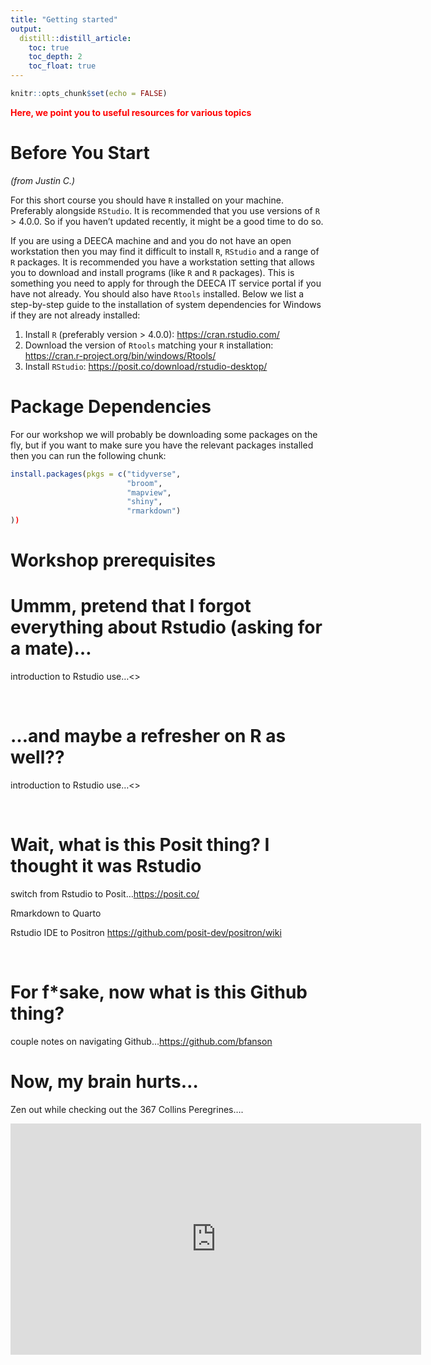 ```yaml
---
title: "Getting started"
output:
  distill::distill_article:
    toc: true
    toc_depth: 2
    toc_float: true
---
```


```r
knitr::opts_chunk$set(echo = FALSE)
```


[**Here, we point you to useful resources for various topics**]{style="color:red;"}

# Before You Start

*(from Justin C.)*

For this short course you should have `R` installed on your machine. Preferably alongside `RStudio`. It is recommended that you use versions of `R` \> 4.0.0. So if you haven't updated recently, it might be a good time to do so.

If you are using a DEECA machine and and you do not have an open workstation then you may find it difficult to install `R`, `RStudio` and a range of `R` packages. It is recommended you have a workstation setting that allows you to download and install programs (like `R` and `R` packages). This is something you need to apply for through the DEECA IT service portal if you have not already. You should also have `Rtools` installed. Below we list a step-by-step guide to the installation of system dependencies for Windows if they are not already installed:

1.  Install `R` (preferably version \> 4.0.0): <https://cran.rstudio.com/>\
2.  Download the version of `Rtools` matching your `R` installation: <https://cran.r-project.org/bin/windows/Rtools/>\
3.  Install `RStudio`: <https://posit.co/download/rstudio-desktop/>

# Package Dependencies

For our workshop we will probably be downloading some packages on the fly, but if you want to make sure you have the relevant packages installed then you can run the following chunk:

```r
install.packages(pkgs = c("tidyverse",
                          "broom",
                          "mapview", 
                          "shiny", 
                          "rmarkdown")
))
```


# Workshop prerequisites




# Ummm, pretend that I forgot everything about Rstudio (asking for a mate)...

introduction to Rstudio use...\<\>

<br>

# ...and maybe a refresher on R as well??

introduction to Rstudio use...\<\>

<br>

# Wait, what is this Posit thing? I thought it was Rstudio

switch from Rstudio to Posit...<https://posit.co/>

Rmarkdown to Quarto

Rstudio IDE to Positron <https://github.com/posit-dev/positron/wiki>

<br>

# For f\*sake, now what is this Github thing?

couple notes on navigating Github...<https://github.com/bfanson>

# Now, my brain hurts...

Zen out while checking out the 367 Collins Peregrines....

<iframe width="657" height="370" src="https://www.youtube.com/embed/VLLNNTjaSEA" title="367 Collins Falcons 2024 - South facing" frameborder="0" allow="accelerometer; autoplay; clipboard-write; encrypted-media; gyroscope; picture-in-picture; web-share" referrerpolicy="strict-origin-when-cross-origin" allowfullscreen></iframe>

<br>


